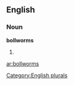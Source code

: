 ==English==

===Noun===
'''bollworms'''

# {{plural of|[[bollworm]]}}

[[Category:English plurals]]

[[ar:bollworms]]